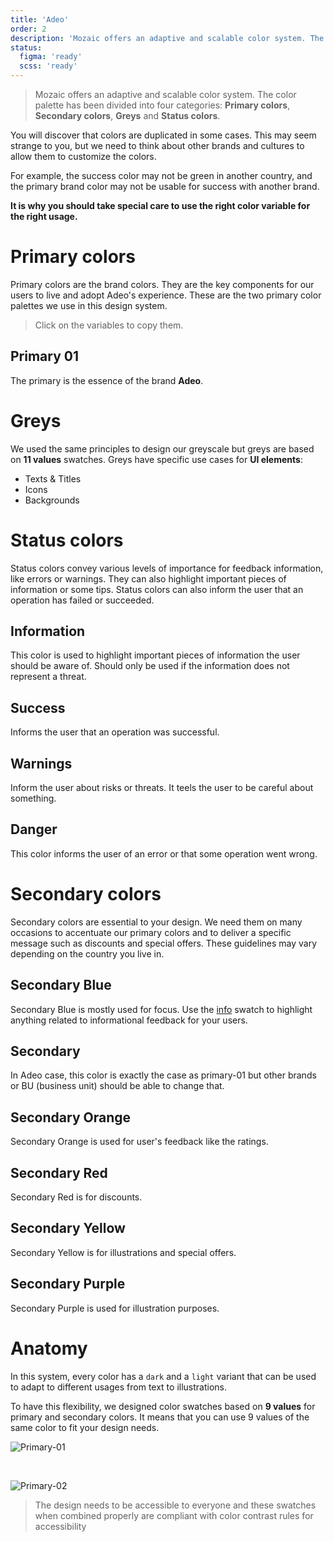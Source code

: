 ```yaml
---
title: 'Adeo'
order: 2
description: 'Mozaic offers an adaptive and scalable color system. The color palette has been divided into four categories: Primary colors, Secondary colors, Greys and Status colors.'
status:
  figma: 'ready'
  scss: 'ready'
---
```



> Mozaic offers an adaptive and scalable color system. The color palette has been divided into four categories: **Primary colors**, **Secondary colors**, **Greys** and **Status colors**.

<Highlight theme="warning" title="Be aware">

You will discover that colors are duplicated in some cases. This may seem strange to you, but we need to think about other brands and cultures to allow them to customize the colors.

For example, the success color may not be green in another country, and the primary brand color may not be usable for success with another brand.

**It is why you should take special care to use the right color variable for the right usage.**

</Highlight>

# Primary colors

Primary colors are the brand colors. They are the key components for our users to live and adopt Adeo's experience. These are the two primary color palettes we use in this design system.

> Click on the variables to copy them.

## Primary 01

The primary is the essence of the brand **Adeo**.

<Swatch preset="adeo" id="primary-01" />


# Greys

We used the same principles to design our greyscale but greys are based on **11 values** swatches. Greys have specific use cases for **UI elements**:

- Texts & Titles
- Icons
- Backgrounds

<Swatch preset="adeo" id="grey" />

# Status colors

Status colors convey various levels of importance for feedback information, like errors or warnings. They can also highlight important pieces of information or some tips. Status colors can also inform the user that an operation has failed or succeeded.

## Information

This color is used to highlight important pieces of information the user should be aware of.
Should only be used if the information does not represent a threat.

<Swatch preset="adeo" id="info" />

## Success

Informs the user that an operation was successful.

<Swatch preset="adeo" id="success" />

## Warnings

Inform the user about risks or threats. It teels the user to be careful about something.

<Swatch preset="adeo" id="warning" />

## Danger

This color informs the user of an error or that some operation went wrong.

<Swatch preset="adeo" id="danger" />

# Secondary colors

Secondary colors are essential to your design. We need them on many occasions to accentuate our primary colors and to deliver a specific message such as discounts and special offers. These guidelines may vary depending on the country you live in.

## Secondary Blue

Secondary Blue is mostly used for focus.
Use the [info]() swatch to highlight anything related to informational feedback for your users.

<Swatch preset="adeo" id="secondary-blue" />

## Secondary

In Adeo case, this color is exactly the case as primary-01 but other brands or BU (business unit) should be able to change that.

<Swatch preset="adeo" id="secondary-green" />

## Secondary Orange

Secondary Orange is used for user's feedback like the ratings.

<Swatch preset="adeo" id="secondary-orange" />

## Secondary Red

Secondary Red is for discounts.

<Swatch preset="adeo" id="secondary-red" />

## Secondary Yellow

Secondary Yellow is for illustrations and special offers.

<Swatch preset="adeo" id="secondary-yellow" />

## Secondary Purple

Secondary Purple is used for illustration purposes.

<Swatch preset="adeo" id="secondary-purple" />

# Anatomy

In this system, every color has a `dark` and a `light` variant that can be used to adapt to different usages from text to illustrations.

To have this flexibility, we designed color swatches based on **9 values** for primary and secondary colors. It means that you can use 9 values of the same color to fit your design needs.

![Primary-01](Primary-01.jpg)

<br />

![Primary-02](Primary-02.jpg)

> The design needs to be accessible to everyone and these swatches when combined properly are compliant with color contrast rules for accessibility
